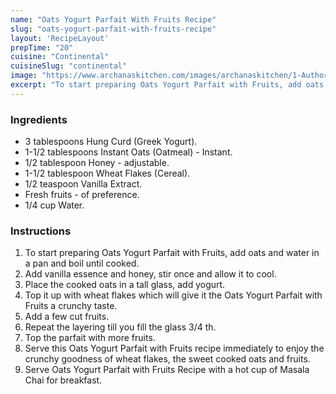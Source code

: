 ---
name: "Oats Yogurt Parfait With Fruits Recipe"
slug: "oats-yogurt-parfait-with-fruits-recipe"
layout: 'RecipeLayout'
prepTime: "20"
cuisine: "Continental"
cuisineSlug: "continental"
image: "https://www.archanaskitchen.com/images/archanaskitchen/1-Author/Richa/Oats_Yogurt_Parfait_with_Fruits.jpg"
excerpt: "To start preparing Oats Yogurt Parfait with Fruits, add oats and water in a pan and boil until cooked"
---

### Ingredients

- 3 tablespoons Hung Curd (Greek Yogurt).
- 1-1/2 tablespoons Instant Oats (Oatmeal) - Instant.
- 1/2 tablespoon Honey - adjustable.
- 1-1/2 tablespoon Wheat Flakes (Cereal).
- 1/2 teaspoon Vanilla Extract.
- Fresh fruits - of preference.
- 1/4 cup Water.

### Instructions

1. To start preparing Oats Yogurt Parfait with Fruits, add oats and water in a pan and boil until cooked.
1. Add vanilla essence and honey, stir once and allow it to cool.
1. Place the cooked oats in a tall glass, add yogurt.
1. Top it up with wheat flakes which will give it the Oats Yogurt Parfait with Fruits a crunchy taste.
1. Add a few cut fruits.
1. Repeat the layering till you fill the glass 3/4 th.
1. Top the parfait with more fruits.
1. Serve this Oats Yogurt Parfait with Fruits recipe immediately to enjoy the crunchy goodness of wheat flakes, the sweet cooked oats and fruits.
1. Serve Oats Yogurt Parfait with Fruits Recipe with a hot cup of Masala Chai for breakfast.
